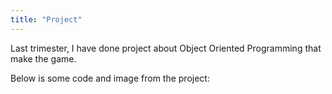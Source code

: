 ```yaml
---
title: "Project"
---
```


Last trimester, I have done project about Object Oriented Programming that make the game.

Below is some code and image from the project:



